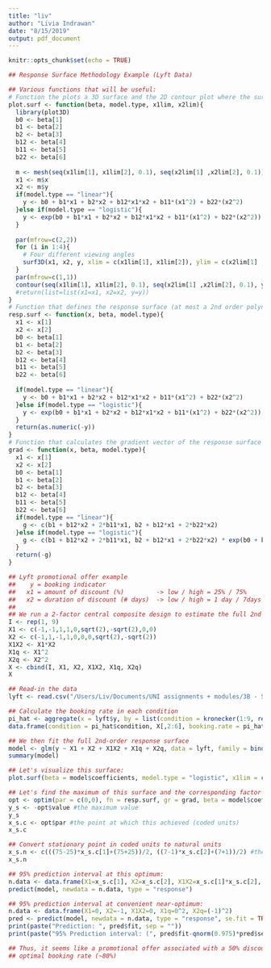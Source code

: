 ```yaml
---
title: "liv"
author: "Livia Indrawan"
date: "8/15/2019"
output: pdf_document
---
```


```r
knitr::opts_chunk$set(echo = TRUE)
```

```r
## Response Surface Methodology Example (Lyft Data)

## Various functions that will be useful:
# Function the plots a 3D surface and the 2D contour plot where the surface is at most a 2nd order polynomial in 2 factors
plot.surf <- function(beta, model.type, x1lim, x2lim){
  library(plot3D)
  b0 <- beta[1]
  b1 <- beta[2]
  b2 <- beta[3]
  b12 <- beta[4]
  b11 <- beta[5]
  b22 <- beta[6]
  
  m <- mesh(seq(x1lim[1], x1lim[2], 0.1), seq(x2lim[1] ,x2lim[2], 0.1))
  x1 <- m$x
  x2 <- m$y
  if(model.type == "linear"){
    y <- b0 + b1*x1 + b2*x2 + b12*x1*x2 + b11*(x1^2) + b22*(x2^2)  
  }else if(model.type == "logistic"){
    y <- exp(b0 + b1*x1 + b2*x2 + b12*x1*x2 + b11*(x1^2) + b22*(x2^2)) / (1+exp(b0 + b1*x1 + b2*x2 + b12*x1*x2 + b11*(x1^2) + b22*(x2^2)))
  }
  
  par(mfrow=c(2,2))
  for (i in 1:4){
    # Four different viewing angles
    surf3D(x1, x2, y, xlim = c(x1lim[1], x1lim[2]), ylim = c(x2lim[1] ,x2lim[2]), xlab="x1", ylab="x2", zlab = "Y", axes = TRUE, bty = "b", theta = 30*(i-1), main = "Response Surface Plot")
  }
  par(mfrow=c(1,1))
  contour(seq(x1lim[1], x1lim[2], 0.1), seq(x2lim[1] ,x2lim[2], 0.1), y, xlab = "x1", ylab = "x2", main = "Response Surface Contours", asp = 1, xlim = c(x1lim[1], x1lim[2]), ylim = c(x2lim[1],x2lim[2]))
  #return(list=list(x1=x1, x2=x2, y=y))
}
# Function that defines the response surface (at most a 2nd order polynomial with 2 factors)
resp.surf <- function(x, beta, model.type){
  x1 <- x[1]
  x2 <- x[2]
  b0 <- beta[1]
  b1 <- beta[2]
  b2 <- beta[3]
  b12 <- beta[4]
  b11 <- beta[5]
  b22 <- beta[6]
  
  if(model.type == "linear"){
    y <- b0 + b1*x1 + b2*x2 + b12*x1*x2 + b11*(x1^2) + b22*(x2^2)  
  }else if(model.type == "logistic"){
    y <- exp(b0 + b1*x1 + b2*x2 + b12*x1*x2 + b11*(x1^2) + b22*(x2^2)) / (1+exp(b0 + b1*x1 + b2*x2 + b12*x1*x2 + b11*(x1^2) + b22*(x2^2)))
  }
  return(as.numeric(-y))
}
# Function that calculates the gradient vector of the response surface (at most a 2nd order polynomial with 2 factors)
grad <- function(x, beta, model.type){
  x1 <- x[1]
  x2 <- x[2]
  b0 <- beta[1]
  b1 <- beta[2]
  b2 <- beta[3]
  b12 <- beta[4]
  b11 <- beta[5]
  b22 <- beta[6]
  if(model.type == "linear"){
    g <- c(b1 + b12*x2 + 2*b11*x1, b2 + b12*x1 + 2*b22*x2)
  }else if(model.type == "logistic"){
    g <- c(b1 + b12*x2 + 2*b11*x1, b2 + b12*x1 + 2*b22*x2) * exp(b0 + b1*x1 + b2*x2 + b12*x1*x2 + b11*(x1^2) + b22*(x2^2)) / (1+exp(b0 + b1*x1 + b2*x2 + b12*x1*x2 + b11*(x1^2) + b22*(x2^2)))^2
  }
  return(-g)
}


```
\pagebreak
```r

## Lyft promotional offer example
##    y = booking indicator
##   x1 = amount of discount (%)         -> low / high = 25% / 75%
##   x2 = duration of discount (# days)  -> low / high = 1 day / 7days
##
## We run a 2-factor central composite design to estimate the full 2nd order response surface. Design matrix looks like
I <- rep(1, 9)
X1 <- c(-1,-1,1,1,0,sqrt(2),-sqrt(2),0,0)
X2 <- c(-1,1,-1,1,0,0,0,sqrt(2),-sqrt(2))
X1X2 <- X1*X2
X1q <- X1^2
X2q <- X2^2
X <- cbind(I, X1, X2, X1X2, X1q, X2q)
X

## Read-in the data
lyft <- read.csv("/Users/Liv/Documents/UNI assignments + modules/3B - Spring 2019/STAT 430/R examples/07.25 lyft.csv", header = TRUE)

## Calculate the booking rate in each condition
pi_hat <- aggregate(x = lyft$y, by = list(condition = kronecker(1:9, rep(1, 500))), FUN = mean)
data.frame(condition = pi_hat$condition, X[,2:6], booking.rate = pi_hat$x)

## We then fit the full 2nd-order response surface
model <- glm(y ~ X1 + X2 + X1X2 + X1q + X2q, data = lyft, family = binomial(link = "logit"))
summary(model)

## Let's visualize this surface:
plot.surf(beta = model$coefficients, model.type = "logistic", x1lim = c(-2,2), x2lim = c(-2,2))

## Let's find the maximum of this surface and the corresponding factor levels at which this is achieved
opt <- optim(par = c(0,0), fn = resp.surf, gr = grad, beta = model$coefficients, model.type = "logistic", method = "BFGS")
y_s <- -opt$value #the maximum value
y_s
x_s.c <- opt$par #the point at which this achieved (coded units)
x_s.c

## Convert stationary point in coded units to natural units
x_s.n <- c(((75-25)*x_s.c[1]+(75+25))/2, ((7-1)*x_s.c[2]+(7+1))/2) #the point at which this is achieved (natural units)
x_s.n

## 95% prediction interval at this optimum:
n.data <- data.frame(X1=x_s.c[1], X2=x_s.c[2], X1X2=x_s.c[1]*x_s.c[2], X1q=x_s.c[1]^2, X2q=x_s.c[2]^2)
predict(model, newdata = n.data, type = "response")

## 95% prediction interval at convenient near-optimum:
n.data <- data.frame(X1=0, X2=-1, X1X2=0, X1q=0^2, X2q=(-1)^2)
pred <- predict(model, newdata = n.data, type = "response", se.fit = TRUE)
print(paste("Prediction: ", pred$fit, sep = ""))
print(paste("95% Prediction interval: (", pred$fit-qnorm(0.975)*pred$se.fit, ",", pred$fit+qnorm(0.975)*pred$se.fit, ")", sep = ""))

## Thus, it seems like a promotional offer associated with a 50% discount offered for 1-day results in an
## optimal booking rate (~80%)



```